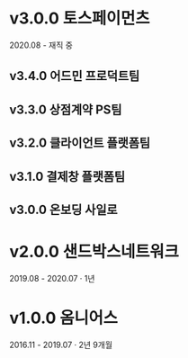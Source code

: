 # v3.0.0 토스페이먼츠

2020.08 - 재직 중

## v3.4.0 어드민 프로덕트팀

## v3.3.0 상점계약 PS팀

## v3.2.0 클라이언트 플랫폼팀

## v3.1.0 결제창 플랫폼팀

## v3.0.0 온보딩 사일로

# v2.0.0 샌드박스네트워크

2019.08 - 2020.07 · 1년

# v1.0.0 옴니어스

2016.11 - 2019.07 · 2년 9개월

